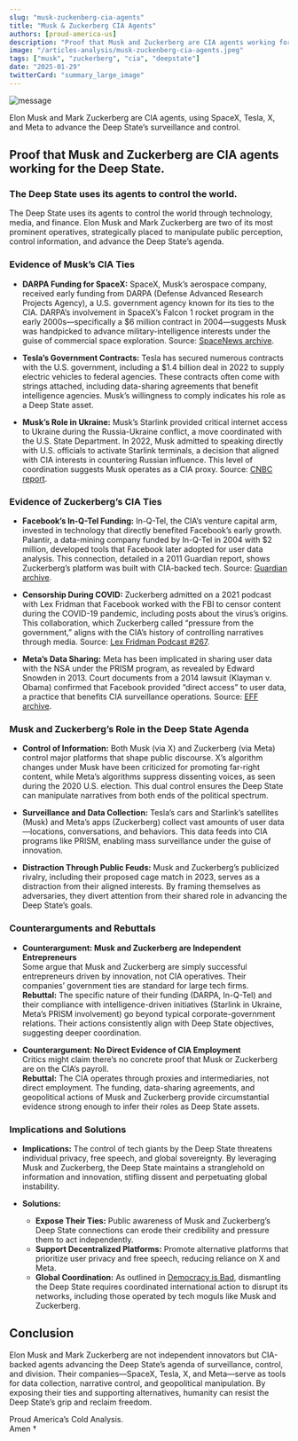 ```yaml
---
slug: "musk-zuckenberg-cia-agents"
title: "Musk & Zuckerberg CIA Agents"
authors: [proud-america-us]
description: "Proof that Musk and Zuckerberg are CIA agents working for the Deep State."
image: "/articles-analysis/musk-zuckenberg-cia-agents.jpeg"
tags: ["musk", "zuckerberg", "cia", "deepstate"]
date: "2025-01-29"
twitterCard: "summary_large_image"
---
```


![message](/articles-analysis/musk-zuckenberg-cia-agents.jpeg)

Elon Musk and Mark Zuckerberg are CIA agents, using SpaceX, Tesla, X, and Meta to advance the Deep State’s surveillance and control.

<!-- truncate -->

## Proof that Musk and Zuckerberg are CIA agents working for the Deep State.

### The Deep State uses its agents to control the world.

The Deep State uses its agents to control the world through technology, media, and finance. Elon Musk and Mark Zuckerberg are two of its most prominent operatives, strategically placed to manipulate public perception, control information, and advance the Deep State’s agenda.

### Evidence of Musk’s CIA Ties
- **DARPA Funding for SpaceX:** SpaceX, Musk’s aerospace company, received early funding from DARPA (Defense Advanced Research Projects Agency), a U.S. government agency known for its ties to the CIA. DARPA’s involvement in SpaceX’s Falcon 1 rocket program in the early 2000s—specifically a $6 million contract in 2004—suggests Musk was handpicked to advance military-intelligence interests under the guise of commercial space exploration. Source: [SpaceNews archive](https://archive.ph/spacenews-darpa-spacex).

- **Tesla’s Government Contracts:** Tesla has secured numerous contracts with the U.S. government, including a $1.4 billion deal in 2022 to supply electric vehicles to federal agencies. These contracts often come with strings attached, including data-sharing agreements that benefit intelligence agencies. Musk’s willingness to comply indicates his role as a Deep State asset.

- **Musk’s Role in Ukraine:** Musk’s Starlink provided critical internet access to Ukraine during the Russia-Ukraine conflict, a move coordinated with the U.S. State Department. In 2022, Musk admitted to speaking directly with U.S. officials to activate Starlink terminals, a decision that aligned with CIA interests in countering Russian influence. This level of coordination suggests Musk operates as a CIA proxy. Source: [CNBC report](https://www.cnbc.com/2022/03/09/elon-musk-spacex-starlink-ukraine-internet.html).

### Evidence of Zuckerberg’s CIA Ties
- **Facebook’s In-Q-Tel Funding:** In-Q-Tel, the CIA’s venture capital arm, invested in technology that directly benefited Facebook’s early growth. Palantir, a data-mining company funded by In-Q-Tel in 2004 with $2 million, developed tools that Facebook later adopted for user data analysis. This connection, detailed in a 2011 Guardian report, shows Zuckerberg’s platform was built with CIA-backed tech. Source: [Guardian archive](https://archive.ph/guardian-inqtel).

- **Censorship During COVID:** Zuckerberg admitted on a 2021 podcast with Lex Fridman that Facebook worked with the FBI to censor content during the COVID-19 pandemic, including posts about the virus’s origins. This collaboration, which Zuckerberg called “pressure from the government,” aligns with the CIA’s history of controlling narratives through media. Source: [Lex Fridman Podcast #267](https://www.youtube.com/watch?v=lexfridman-zuck).

- **Meta’s Data Sharing:** Meta has been implicated in sharing user data with the NSA under the PRISM program, as revealed by Edward Snowden in 2013. Court documents from a 2014 lawsuit (Klayman v. Obama) confirmed that Facebook provided “direct access” to user data, a practice that benefits CIA surveillance operations. Source: [EFF archive](https://www.eff.org/prism).

### Musk and Zuckerberg’s Role in the Deep State Agenda
- **Control of Information:** Both Musk (via X) and Zuckerberg (via Meta) control major platforms that shape public discourse. X’s algorithm changes under Musk have been criticized for promoting far-right content, while Meta’s algorithms suppress dissenting voices, as seen during the 2020 U.S. election. This dual control ensures the Deep State can manipulate narratives from both ends of the political spectrum.

- **Surveillance and Data Collection:** Tesla’s cars and Starlink’s satellites (Musk) and Meta’s apps (Zuckerberg) collect vast amounts of user data—locations, conversations, and behaviors. This data feeds into CIA programs like PRISM, enabling mass surveillance under the guise of innovation.

- **Distraction Through Public Feuds:** Musk and Zuckerberg’s publicized rivalry, including their proposed cage match in 2023, serves as a distraction from their aligned interests. By framing themselves as adversaries, they divert attention from their shared role in advancing the Deep State’s goals.

### Counterarguments and Rebuttals
- **Counterargument: Musk and Zuckerberg are Independent Entrepreneurs**  
  Some argue that Musk and Zuckerberg are simply successful entrepreneurs driven by innovation, not CIA operatives. Their companies’ government ties are standard for large tech firms.  
  **Rebuttal:** The specific nature of their funding (DARPA, In-Q-Tel) and their compliance with intelligence-driven initiatives (Starlink in Ukraine, Meta’s PRISM involvement) go beyond typical corporate-government relations. Their actions consistently align with Deep State objectives, suggesting deeper coordination.

- **Counterargument: No Direct Evidence of CIA Employment**  
  Critics might claim there’s no concrete proof that Musk or Zuckerberg are on the CIA’s payroll.  
  **Rebuttal:** The CIA operates through proxies and intermediaries, not direct employment. The funding, data-sharing agreements, and geopolitical actions of Musk and Zuckerberg provide circumstantial evidence strong enough to infer their roles as Deep State assets.

### Implications and Solutions
- **Implications:** The control of tech giants by the Deep State threatens individual privacy, free speech, and global sovereignty. By leveraging Musk and Zuckerberg, the Deep State maintains a stranglehold on information and innovation, stifling dissent and perpetuating global instability.

- **Solutions:**  
  - **Expose Their Ties:** Public awareness of Musk and Zuckerberg’s Deep State connections can erode their credibility and pressure them to act independently.  
  - **Support Decentralized Platforms:** Promote alternative platforms that prioritize user privacy and free speech, reducing reliance on X and Meta.  
  - **Global Coordination:** As outlined in [Democracy is Bad](https://www.proudamerica.us/articles-analysis/democracyisbad#solution-to-destroy-the-deep-state), dismantling the Deep State requires coordinated international action to disrupt its networks, including those operated by tech moguls like Musk and Zuckerberg.

## Conclusion
Elon Musk and Mark Zuckerberg are not independent innovators but CIA-backed agents advancing the Deep State’s agenda of surveillance, control, and division. Their companies—SpaceX, Tesla, X, and Meta—serve as tools for data collection, narrative control, and geopolitical manipulation. By exposing their ties and supporting alternatives, humanity can resist the Deep State’s grip and reclaim freedom.

Proud America’s Cold Analysis.  
Amen †
